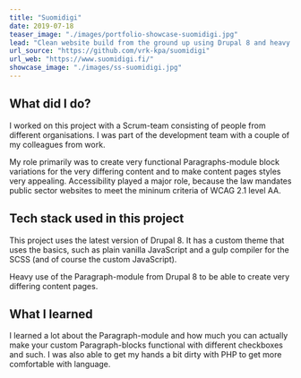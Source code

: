 ```yaml
---
title: "Suomidigi"
date: 2019-07-18
teaser_image: "./images/portfolio-showcase-suomidigi.jpg"
lead: "Clean website build from the ground up using Drupal 8 and heavy use of the contrib Paragraphs-module."
url_source: "https://github.com/vrk-kpa/suomidigi"
url_web: "https://www.suomidigi.fi/"
showcase_image: "./images/ss-suomidigi.jpg"
---
```


## What did I do?

I worked on this project with a Scrum-team consisting of people from different organisations. I was part of the development team with a couple of my colleagues from work.

My role primarily was to create very functional Paragraphs-module block variations for the very differing content and to make content pages styles very appealing. Accessibility played a major role, because the law mandates public sector websites to meet the mininum criteria of WCAG 2.1 level AA.

## Tech stack used in this project

This project uses the latest version of Drupal 8. It has a custom theme that uses the basics, such as plain vanilla JavaScript and a gulp compiler for the SCSS (and of course the custom JavaScript).

Heavy use of the Paragraph-module from Drupal 8 to be able to create very differing content pages.

## What I learned

I learned a lot about the Paragraph-module and how much you can actually make your custom Paragraph-blocks functional with different checkboxes and such. I was also able to get my hands a bit dirty with PHP to get more comfortable with language.